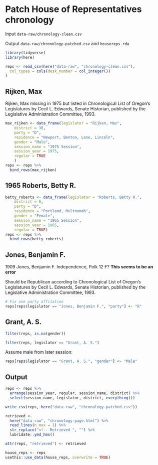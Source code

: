 # Patch House of Representatives chronology

Input `data-raw/chronology-clean.csv`

Output `data-raw/chronology-patched.csv` and `housereps.rda`

```r
library(tidyverse)
library(here)
```

```r
reps <- read_csv(here("data-raw", "chronology-clean.csv"), 
  col_types = cols(desk_number = col_integer())
)
```

## Rijken, Max

Rijken, Max missing in 1975 but listed in Chronological List of Oregon's Legislatures by Cecil L. Edwards, Senate Historian, published by the Legislative Administration Committee, 1993. 

```r
max_rijken <- data_frame(legislator = "Rijken, Max",
    district = 38,
    party = "D",
    residence = "Newport, Benton, Lane, Lincoln",
    gender = "Male",
    session_name = "1975 Session",
    session_year = 1975,
    regular = TRUE
    ) 
reps <- reps %>% 
  bind_rows(max_rijken)
```

## 1965 Roberts, Betty R.
```r
betty_roberts <- data_frame(legislator = "Roberts, Betty R.",
    district = 6,
    party = "D",
    residence = "Portland, Multnomah",
    gender = "Female",
    session_name = "1965 Session",
    session_year = 1965,
    regular = TRUE) 
reps <- reps %>%   
  bind_rows(betty_roberts)
```

## Jones, Benjamin F.

1909 Jones, Benjamin F. Independence, Polk 12 F? **This seems to be an error**

Should be Republican according to Chronological List of Oregon's Legislatures by Cecil L. Edwards, Senate Historian, published by the Legislative Administration Committee, 1993. 

```r
# Fix one party affilation
reps[reps$legislator == "Jones, Benjamin F.", "party"] <- "R"
```


## Grant, A. S.

```r
filter(reps, is.na(gender))
```

```r
filter(reps, legislator == "Grant, A. S.")
```

Assume male from later session:
```r
reps[reps$legislator == "Grant, A. S.", "gender"] <- "Male"
```

## Output


```r
reps <- reps %>% 
  arrange(session_year, regular, session_name, district) %>% 
  select(session_name, legislator, district, everything())
```

```r
write_csv(reps, here("data-raw", "chronology-patched.csv"))
```

```r
retrieved <- 
  here("data-raw", "chronology-page.html") %>% 
  read_lines(n_max = 1) %>% 
  str_replace("<!-- Retrieved ", "") %>% 
  lubridate::ymd_hms()

attr(reps, "retrieved") <- retrieved

house_reps <- reps
usethis::use_data(house_reps, overwrite = TRUE)
```

